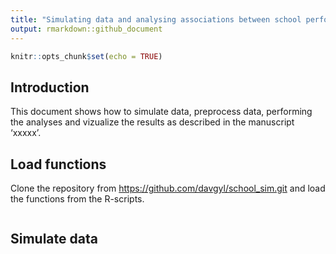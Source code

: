 ```yaml
---
title: "Simulating data and analysing associations between school performance and psychiatric disorders"
output: rmarkdown::github_document
---
```


```r
knitr::opts_chunk$set(echo = TRUE)
```


## Introduction
This document shows how to simulate data, preprocess data, performing the analyses and vizualize the results as described in the manuscript 'xxxxx'.  

## Load functions

Clone the repository from <https://github.com/davgyl/school_sim.git> and load the functions from the R-scripts.  

```r

```

## Simulate data
